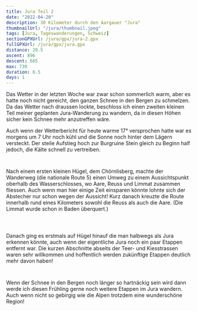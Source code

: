 ```yaml
---
title: Jura Teil 2
date: "2022-04-20"
description: 30 Kilometer durch den Aargauer "Jura"
thumbnailUrl: "/jura/thumbnail.jpeg"
tags: [Jura, Tageswanderungen, Schweiz]
sectionGPXUrl: /jura/gpx/jura-2.gpx
fullGPXUrl: /jura/gpx/jura.gpx
distance: 28.5
ascent: 896
descent: 665
max: 730
duration: 6.5
days: 1
---
```


Das Wetter in der letzten Woche war zwar schon sommerlich warm, aber es hatte noch nicht gereicht, den ganzen Schnee in den Bergen zu schmelzen. Da das Wetter nach draussen lockte, beschloss ich einen zweiten kleinen Teil meiner geplanten Jura-Wanderung zu wandern, da in diesen Höhen sicher kein Schnee mehr anzutreffen wäre.

Auch wenn der Wetterbericht für heute warme 17° versprochen hatte war es morgens um 7 Uhr noch kühl und die Sonne noch hinter dem Lägern versteckt. Der steile Aufstieg hoch zur Burgruine Stein gleich zu Beginn half jedoch, die Kälte schnell zu vertreiben.

<Img imageUrl="/jura/photo.jpeg" description="Baden am frühen Morgen" />

<Img
	imageUrl="/jura/photo-2.jpeg"
	description="Die Burgruine Stein oberhalb von Baden"
/>

Nach einem ersten kleinen Hügel, dem Chörnlisberg, machte der Wanderweg (die nationale Route 5) einen Umweg zu einem Aussichtspunkt oberhalb des Wasserschlosses, wo Aare, Reuss und Limmat zusammen fliessen. Auch wenn man hier einige Zeit einsparen könnte lohnte sich der Abstecher nur schon wegen der Aussicht! Kurz danach kreuzte die Route innerhalb rund eines Kilometers sowohl die Reuss als auch die Aare. (Die Limmat wurde schon in Baden überquert.)

<Img
	imageUrl="/jura/photo-3.jpeg"
	description="Das Wasserschloss, wo Aare, Reuss und Limmat zusammenfliessen"
/>

<Img
	imageUrl="/jura/photo-4.jpeg"
	description="Brücke über die Reuss bei Windisch."
/>

<Img
	imageUrl="/jura/photo-5.jpeg"
	description="Und kurz darauf über die Aare, in Brugg AG."
/>

Danach ging es erstmals auf Hügel hinauf die man halbwegs als Jura erkennen könnte, auch wenn der eigentliche Jura noch ein paar Etappen entfernt war. Die kurzen Abschnitte abseits der Teer- und Kiesstrassen waren sehr willkommen und hoffentlich werden zukünftige Etappen deutlich mehr davon haben!

<Img imageUrl="/jura/photo-6.jpeg" description="Endlich anständige Hügel!" />

<Img
	imageUrl="/jura/photo-7.jpeg"
	description="Der grösste Teil der Etappe war auf solchen Kiesstrassen."
/>

Wenn der Schnee in den Bergen noch länger so hartnäckig sein wird dann werde ich diesen Frühling gerne noch weitere Etappen im Jura wandern. Auch wenn nicht so gebirgig wie die Alpen trotzdem eine wunderschöne Region!
